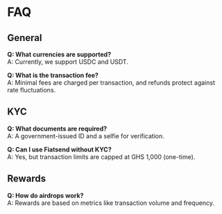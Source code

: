 # FAQ

## General

**Q: What currencies are supported?**  
A: Currently, we support USDC and USDT.

**Q: What is the transaction fee?**  
A: Minimal fees are charged per transaction, and refunds protect against rate fluctuations.

## KYC

**Q: What documents are required?**  
A: A government-issued ID and a selfie for verification.

**Q: Can I use Fiatsend without KYC?**  
A: Yes, but transaction limits are capped at GHS 1,000 (one-time).

## Rewards

**Q: How do airdrops work?**  
A: Rewards are based on metrics like transaction volume and frequency.
